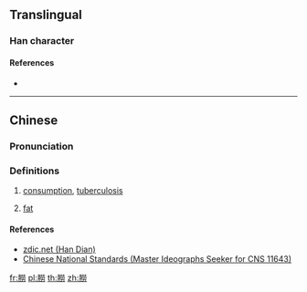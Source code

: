 {{character info/new}}
==Translingual==

===Han character===
{{Han char|rn=74|rad=月|as=12|sn=16|four=|canj=BFFS|ids=⿰月勞}}

====References====
* {{Han ref|kx=0506.341|hdz=32114.031|uh=6725|ud=26405}}

----

==Chinese==
{{zh-forms|s=𦛨}}

===Pronunciation===
{{zh-pron
|m=láo
|c=lou4
|mc=
|oc=
|ma=
|cat=n
}}

===Definitions===
{{zh-hanzi}}

# [[consumption]], [[tuberculosis]]
# {{lb|zh|dialect}} [[fat]]

====References====
* [http://www.zdic.net/z/1b/js/6725.htm zdic.net (Han Dian)]
* [http://www.cns11643.gov.tw/AIDB/query_general_view.do?page=3&code=6633 Chinese National Standards (Master Ideographs Seeker for CNS 11643)]

[[fr:朥]]
[[pl:朥]]
[[th:朥]]
[[zh:朥]]